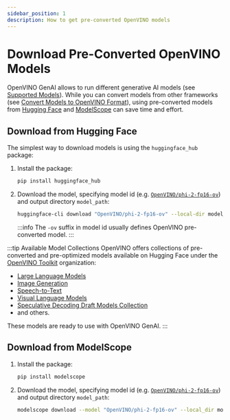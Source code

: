 ```yaml
---
sidebar_position: 1
description: How to get pre-converted OpenVINO models
---
```



# Download Pre-Converted OpenVINO Models

OpenVINO GenAI allows to run different generative AI models (see [Supported Models](../../supported-models/index.mdx)).
While you can convert models from other frameworks (see [Convert Models to OpenVINO Format](./convert-to-openvino.mdx)), using pre-converted models from [Hugging Face](https://huggingface.co/) and [ModelScope](https://modelscope.cn/) can save time and effort.

## Download from Hugging Face

The simplest way to download models is using the `huggingface_hub` package:
1. Install the package:
    ```bash
    pip install huggingface_hub
    ```
2. Download the model, specifying model id (e.g. [`OpenVINO/phi-2-fp16-ov`](https://huggingface.co/OpenVINO/phi-2-fp16-ov)) and output directory `model_path`:
    ```bash
    huggingface-cli download "OpenVINO/phi-2-fp16-ov" --local-dir model_path
    ```
    :::info
    The `-ov` suffix in model id usually defines OpenVINO pre-converted model.
    :::

:::tip Available Model Collections
OpenVINO offers collections of pre-converted and pre-optimized models available on Hugging Face under the [OpenVINO Toolkit](https://huggingface.co/OpenVINO) organization:

- [Large Language Models](https://huggingface.co/collections/OpenVINO/llm-6687aaa2abca3bbcec71a9bd)
- [Image Generation](https://huggingface.co/collections/OpenVINO/image-generation-67697d9952fb1eee4a252aa8)
- [Speech-to-Text](https://huggingface.co/collections/OpenVINO/speech-to-text-672321d5c070537a178a8aeb)
- [Visual Language Models](https://huggingface.co/collections/OpenVINO/visual-language-models-6792248a0eed57085d2b094b)
- [Speculative Decoding Draft Models Collection](https://huggingface.co/collections/OpenVINO/speculative-decoding-draft-models-673f5d944d58b29ba6e94161)
- and others.

These models are ready to use with OpenVINO GenAI.
:::


## Download from ModelScope

1. Install the package:
    ```bash
    pip install modelscope
    ```
2. Download the model, specifying model id (e.g. [`OpenVINO/phi-2-fp16-ov`](https://modelscope.cn/models/OpenVINO/phi-2-fp16-ov)) and output directory `model_path`:
    ```bash
    modelscope download --model "OpenVINO/phi-2-fp16-ov" --local_dir model_path
    ```

<UseCasesNote />
